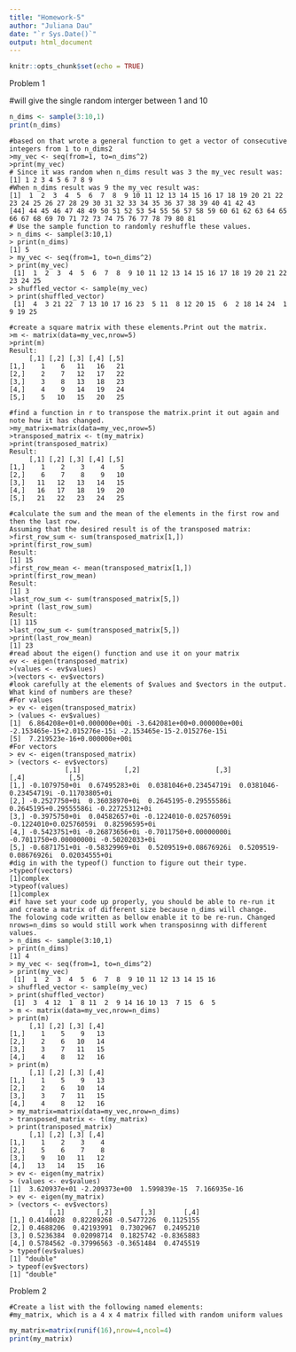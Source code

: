 ```yaml
---
title: "Homework-5"
author: "Juliana Dau"
date: "`r Sys.Date()`"
output: html_document
---
```


```r
knitr::opts_chunk$set(echo = TRUE)
```
Problem 1 

#will give the single random interger between 1 and 10 
```r
n_dims <- sample(3:10,1)
print(n_dims)
```
```
#based on that wrote a general function to get a vector of consecutive integers from 1 to n_dims2
>my_vec <- seq(from=1, to=n_dims^2)
>print(my_vec)
# Since it was random when n_dims result was 3 the my_vec result was:
[1] 1 2 3 4 5 6 7 8 9
#When n_dims result was 9 the my_vec result was:
[1]  1  2  3  4  5  6  7  8  9 10 11 12 13 14 15 16 17 18 19 20 21 22 23 24 25 26 27 28 29 30 31 32 33 34 35 36 37 38 39 40 41 42 43
[44] 44 45 46 47 48 49 50 51 52 53 54 55 56 57 58 59 60 61 62 63 64 65 66 67 68 69 70 71 72 73 74 75 76 77 78 79 80 81
# Use the sample function to randomly reshuffle these values.
> n_dims <- sample(3:10,1)
> print(n_dims)
[1] 5
> my_vec <- seq(from=1, to=n_dims^2)
> print(my_vec)
 [1]  1  2  3  4  5  6  7  8  9 10 11 12 13 14 15 16 17 18 19 20 21 22 23 24 25
> shuffled_vector <- sample(my_vec) 
> print(shuffled_vector) 
 [1]  4  3 21 22  7 13 10 17 16 23  5 11  8 12 20 15  6  2 18 14 24  1  9 19 25
 
#create a square matrix with these elements.Print out the matrix.
>m <- matrix(data=my_vec,nrow=5)
>print(m)
Result:
     [,1] [,2] [,3] [,4] [,5]
[1,]    1    6   11   16   21
[2,]    2    7   12   17   22
[3,]    3    8   13   18   23
[4,]    4    9   14   19   24
[5,]    5   10   15   20   25

#find a function in r to transpose the matrix.print it out again and note how it has changed.
>my_matrix=matrix(data=my_vec,nrow=5)
>transposed_matrix <- t(my_matrix)
>print(transposed_matrix)
Result:
     [,1] [,2] [,3] [,4] [,5]
[1,]    1    2    3    4    5
[2,]    6    7    8    9   10
[3,]   11   12   13   14   15
[4,]   16   17   18   19   20
[5,]   21   22   23   24   25

#calculate the sum and the mean of the elements in the first row and then the last row.
Assuming that the desired result is of the transposed matrix:
>first_row_sum <- sum(transposed_matrix[1,])
>print(first_row_sum)
Result:
[1] 15
>first_row_mean <- mean(transposed_matrix[1,]) 
>print(first_row_mean)
Result:
[1] 3
>last_row_sum <- sum(transposed_matrix[5,])
>print (last_row_sum)
Result:
[1] 115
>last_row_sum <- sum(transposed_matrix[5,])
>print(last_row_mean)
[1] 23
#read about the eigen() function and use it on your matrix
ev <- eigen(transposed_matrix)
>(values <- ev$values)
>(vectors <- ev$vectors)
#look carefully at the elements of $values and $vectors in the output. What kind of numbers are these?
#For values 
> ev <- eigen(transposed_matrix)
> (values <- ev$values)
[1]  6.864208e+01+0.000000e+00i -3.642081e+00+0.000000e+00i -2.153465e-15+2.015276e-15i -2.153465e-15-2.015276e-15i
[5]  7.219523e-16+0.000000e+00i
#For vectors
> ev <- eigen(transposed_matrix)
> (vectors <- ev$vectors)
              [,1]           [,2]                   [,3]                   [,4]           [,5]
[1,] -0.1079750+0i  0.67495283+0i  0.0381046+0.23454719i  0.0381046-0.23454719i -0.11703805+0i
[2,] -0.2527750+0i  0.36038970+0i  0.2645195-0.29555586i  0.2645195+0.29555586i -0.22725312+0i
[3,] -0.3975750+0i  0.04582657+0i -0.1224010-0.02576059i -0.1224010+0.02576059i  0.82596595+0i
[4,] -0.5423751+0i -0.26873656+0i -0.7011750+0.00000000i -0.7011750+0.00000000i -0.50202033+0i
[5,] -0.6871751+0i -0.58329969+0i  0.5209519+0.08676926i  0.5209519-0.08676926i  0.02034555+0i
#dig in with the typeof() function to figure out their type.
>typeof(vectors)
[1]complex
>typeof(values)
[1]complex
#if have set your code up properly, you should be able to re-run it and create a matrix of different size because n_dims will change.
The folowing code written as bellow enable it to be re-run. Changed nrows=n_dims so would still work when transposinng with different values. 
> n_dims <- sample(3:10,1)
> print(n_dims)
[1] 4
> my_vec <- seq(from=1, to=n_dims^2)
> print(my_vec)
 [1]  1  2  3  4  5  6  7  8  9 10 11 12 13 14 15 16
> shuffled_vector <- sample(my_vec) 
> print(shuffled_vector) 
 [1]  3  4 12  1  8 11  2  9 14 16 10 13  7 15  6  5
> m <- matrix(data=my_vec,nrow=n_dims)
> print(m)
     [,1] [,2] [,3] [,4]
[1,]    1    5    9   13
[2,]    2    6   10   14
[3,]    3    7   11   15
[4,]    4    8   12   16
> print(m)
     [,1] [,2] [,3] [,4]
[1,]    1    5    9   13
[2,]    2    6   10   14
[3,]    3    7   11   15
[4,]    4    8   12   16
> my_matrix=matrix(data=my_vec,nrow=n_dims)
> transposed_matrix <- t(my_matrix)
> print(transposed_matrix)
     [,1] [,2] [,3] [,4]
[1,]    1    2    3    4
[2,]    5    6    7    8
[3,]    9   10   11   12
[4,]   13   14   15   16
> ev <- eigen(my_matrix)
> (values <- ev$values)
[1]  3.620937e+01 -2.209373e+00  1.599839e-15  7.166935e-16
> ev <- eigen(my_matrix)
> (vectors <- ev$vectors)
          [,1]        [,2]       [,3]       [,4]
[1,] 0.4140028  0.82289268 -0.5477226  0.1125155
[2,] 0.4688206  0.42193991  0.7302967  0.2495210
[3,] 0.5236384  0.02098714  0.1825742 -0.8365883
[4,] 0.5784562 -0.37996563 -0.3651484  0.4745519
> typeof(ev$values)
[1] "double"
> typeof(ev$vectors)
[1] "double"

```
Problem 2

```
#Create a list with the following named elements:
#my_matrix, which is a 4 x 4 matrix filled with random uniform values

```
```r
my_matrix=matrix(runif(16),nrow=4,ncol=4)
print(my_matrix)
```

